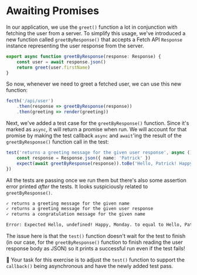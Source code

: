# Awaiting Promises

<EpicVideo url="https://www.epicweb.dev/workshops/testing-fundamentals/testing-asynchronous-code/handling-promises-in-tests" />

In our application, we use the `greet()` function a lot in conjunction with fetching the user from a server. To simplify this usage, we've introduced a new function called `greetByResponse()` that accepts a Fetch API `Response` instance representing the user response from the server.

```ts filename=greet.ts nonumber nocopy
export async function greetByResponse(response: Response) {
	const user = await response.json()
	return greet(user.firstName)
}
```

So now, whenever we need to greet a fetched user, we can use this new function:

```ts nocopy nonumber
fecth('/api/user')
	.then(response => greetByResponse(response))
	.then(greeting => render(greeting))
```

Next, we've added a test case for the `greetByResponse()` function. Since it's marked as `async`, it will return a promise when run. We will account for that promise by making the test callback `async` and `await`'ing the result of the `greetByResponse()` function call in the test:

```ts filename=greet.test.ts highlight=1,3 nocopy nonumber
test('returns a greeting message for the given user response', async () => {
	const response = Response.json({ name: 'Patrick' })
	expect(await greetByResponse(response)).toBe('Hello, Patrick! Happy, Monday.')
})
```

All the tests are passing once we run them but there's also some assertion error printed _after_ the tests. It looks suspiciously related to `greetByResponse()`.

```txt lines=2,5 nonumber nocopy
✓ returns a greeting message for the given name
✓ returns a greeting message for the given user response
✓ returns a congratulation message for the given name

Error: Expected Hello, undefined! Happy, Monday. to equal to Hello, Patrick! Happy, Monday.
```

The issue here is that the `test()` function doesn't wait for the test to finish (in our case, for the `greetByResponse()` function to finish reading the user response body as JSON) so it prints a successful run even if the test fails!

🐨 Your task for this exercise is to adjust the `test()` function to support the `callback()` being asynchronous and have the newly added test pass.
